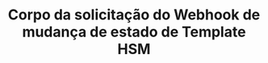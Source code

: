 ---
title: 'Corpo da solicitação do Webhook de mudança de estado de Template HSM'
openapi: '/open-api-files/treble-api-pt.json POST /webhooks/on-hsm-status-update'
--- 
